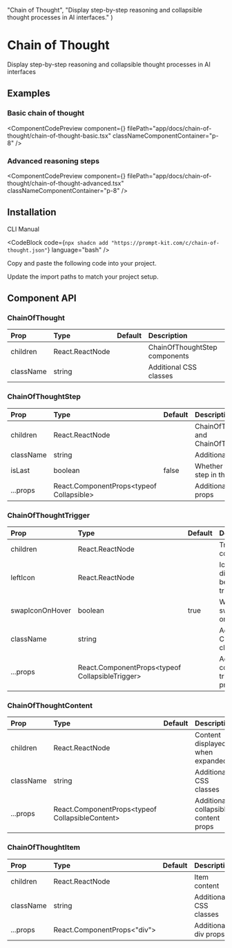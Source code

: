
  "Chain of Thought",
  "Display step-by-step reasoning and collapsible thought processes in AI interfaces."
)

# Chain of Thought

Display step-by-step reasoning and collapsible thought processes in AI interfaces

## Examples

### Basic chain of thought

<ComponentCodePreview
  component={<ChainOfThoughtBasic />}
  filePath="app/docs/chain-of-thought/chain-of-thought-basic.tsx"
  classNameComponentContainer="p-8"
/>

### Advanced reasoning steps

<ComponentCodePreview
  component={<ChainOfThoughtAdvanced />}
  filePath="app/docs/chain-of-thought/chain-of-thought-advanced.tsx"
  classNameComponentContainer="p-8"
/>

## Installation

<Tabs defaultValue="cli">

<TabsList>
  <TabsTrigger value="cli">CLI</TabsTrigger>
  <TabsTrigger value="manual">Manual</TabsTrigger>
</TabsList>

<TabsContent value="cli">

<CodeBlock
  code={`npx shadcn add "https://prompt-kit.com/c/chain-of-thought.json"`}
  language="bash"
/>

</TabsContent>

<TabsContent value="manual">

<Steps>

<Step>Copy and paste the following code into your project.</Step>

<CodeBlock filePath="components/prompt-kit/chain-of-thought.tsx" language="tsx" />

<Step>Update the import paths to match your project setup.</Step>

</Steps>

</TabsContent>

</Tabs>

## Component API

### ChainOfThought

| Prop      | Type            | Default | Description                                  |
| :-------- | :-------------- | :------ | :------------------------------------------- |
| children  | React.ReactNode |         | ChainOfThoughtStep components                |
| className | string          |         | Additional CSS classes                       |

### ChainOfThoughtStep

| Prop      | Type                                    | Default | Description                                         |
| :-------- | :-------------------------------------- | :------ | :--------------------------------------------------- |
| children  | React.ReactNode                         |         | ChainOfThoughtTrigger and ChainOfThoughtContent     |
| className | string                                  |         | Additional CSS classes                               |
| isLast    | boolean                                 | false  | Whether this is the last step in the chain          |
| ...props  | React.ComponentProps\<typeof Collapsible\> |         | Additional collapsible props                         |

### ChainOfThoughtTrigger

| Prop            | Type                    | Default | Description                                    |
| :-------------- | :---------------------- | :------ | :---------------------------------------------- |
| children        | React.ReactNode         |         | Trigger content                                 |
| leftIcon        | React.ReactNode         |         | Icon displayed before the trigger text         |
| swapIconOnHover | boolean                 | true   | Whether to swap icon on hover                   |
| className       | string                  |         | Additional CSS classes                          |
| ...props        | React.ComponentProps\<typeof CollapsibleTrigger\> |         | Additional collapsible trigger props            |

### ChainOfThoughtContent

| Prop      | Type                                      | Default | Description                              |
| :-------- | :---------------------------------------- | :------ | :--------------------------------------- |
| children  | React.ReactNode                           |         | Content displayed when expanded          |
| className | string                                    |         | Additional CSS classes                   |
| ...props  | React.ComponentProps\<typeof CollapsibleContent\> |         | Additional collapsible content props     |

### ChainOfThoughtItem

| Prop      | Type                              | Default | Description                              |
| :-------- | :-------------------------------- | :------ | :--------------------------------------- |
| children  | React.ReactNode                   |         | Item content                             |
| className | string                            |         | Additional CSS classes                   |
| ...props  | React.ComponentProps\<"div"\>     |         | Additional div props                     |
